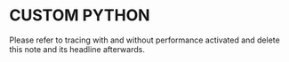 # CUSTOM PYTHON

<Note>
Please refer to tracing with and without performance activated and delete this note and its headline afterwards.
</Note>

